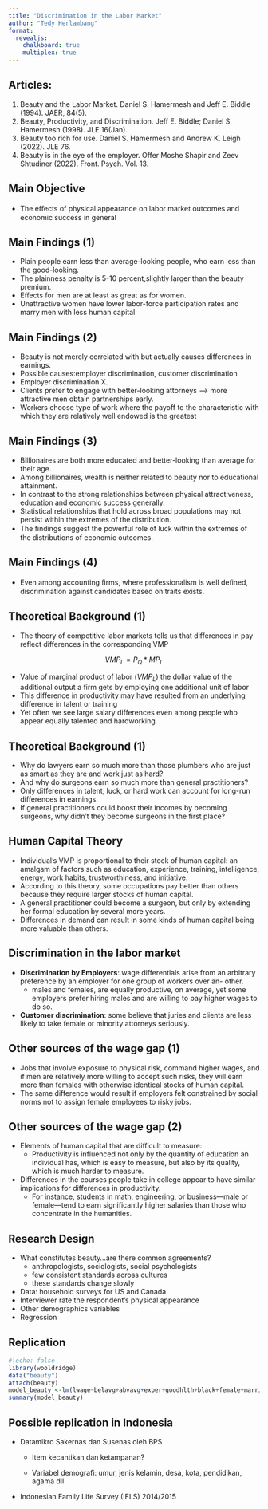 ```yaml
---
title: "Discrimination in the Labor Market"
author: "Tedy Herlambang"
format: 
  revealjs:
    chalkboard: true
    multiplex: true
---
```


## Articles:

1.  Beauty and the Labor Market. Daniel S. Hamermesh and Jeff E. Biddle (1994). JAER, 84(5).
2.  Beauty, Productivity, and Discrimination. Jeff E. Biddle; Daniel S. Hamermesh (1998). JLE 16(Jan).
3.  Beauty too rich for use. Daniel S. Hamermesh and Andrew K. Leigh (2022). JLE 76.
4.  Beauty is in the eye of the employer. Offer Moshe Shapir and Zeev Shtudiner (2022). Front. Psych. Vol. 13.

## Main Objective

-   The eﬀects of physical appearance on labor market outcomes and economic success in general

## Main Findings (1)

- Plain people earn less than average-looking people, who earn less than the good-looking.
- The plainness penalty is 5-10 percent,slightly larger than the beauty premium.
- Effects for men are at least as great as for women.
- Unattractive women have lower labor-force participation rates and marry men with less human capital

## Main Findings (2)

- Beauty is not merely correlated with but actually causes differences in earnings.
- Possible causes:employer discrimination, customer discrimination
- Employer discrimination X. 
- Clients prefer to engage with better-looking attorneys --> more attractive men obtain partnerships early.
- Workers choose type of work where the payoff to the characteristic with which they are relatively well endowed is the greatest

## Main Findings (3)

- Billionaires are both more educated and better-looking than average for their age.
- Among billionaires, wealth is neither related to beauty nor to educational attainment.
- In contrast to the strong relationships between physical attractiveness, education and economic success generally.
- Statistical relationships that hold across broad populations may not persist within the extremes of the distribution.
- The ﬁndings suggest the powerful role of luck within the extremes of the distributions of economic outcomes.

## Main Findings (4)

-   Even among accounting ﬁrms, where professionalism is well deﬁned, discrimination against candidates based on traits exists.

## Theoretical Background (1)

-   The theory of competitive labor markets tells us that differences in pay reflect differences in the corresponding VMP

$$VMP_L = P_Q*MP_L$$

- Value of marginal product of labor ($VMP_L$) the dollar value of the additional output a firm gets by employing one additional unit of labor
-   This difference in productivity may have resulted from an underlying difference in talent or training
-   Yet often we see large salary differences even among people who appear equally talented and hardworking.

## Theoretical Background (1)

- Why do lawyers earn so much more than those plumbers who are just as smart as they are and work just as hard? 
- And why do surgeons earn so much more than general practitioners? 
- Only differences in talent, luck, or hard work can account for long-run differences in earnings. 
- If general practitioners could boost their incomes by becoming surgeons, why didn't they become surgeons in the first place?

## Human Capital Theory

- Individual's VMP is proportional to their stock of human capital: an amalgam of factors such as education, experience, training, intelligence, energy, work habits, trustworthiness, and initiative. 
- According to this theory, some occupations pay better than others because they require larger stocks of human capital. 
- A general practitioner could become a surgeon, but only by extending her formal education by several more years. 
- Differences in demand can result in some kinds of human capital being more valuable than others.

## Discrimination in the labor market

- **Discrimination by Employers**: wage differentials  arise from an arbitrary preference by an employer for one group of workers over an- other. 
  + males and females, are equally productive, on average, yet some employers prefer hiring males and are willing to pay higher wages to do so.
- **Customer discrimination**: some believe that juries and clients are less likely to take female or minority attorneys seriously.

## Other sources of the wage gap (1)

- Jobs that involve exposure to physical risk, command higher wages, and if men are relatively more willing to accept such risks, they will earn more than females with otherwise identical stocks of human capital. 
- The same difference would result if employers felt constrained by social norms not to assign female employees to risky jobs.

## Other sources of the wage gap (2)
- Elements of human capital that are difficult to measure: 
  + Productivity is influenced not only by the quantity of education an individual has, which is easy to measure, but also by its quality, which is much harder to measure. 
- Differences in the courses people take in college appear to have similar implications for differences in productivity. 
  + For instance, students in math, engineering, or business---male or female---tend to earn significantly higher salaries than those who concentrate in the humanities. 

## Research Design

-   What constitutes beauty...are there common agreements?
    -   anthropologists, sociologists, social psychologists
    -   few consistent standards across cultures
    -   these standards change slowly
-   Data: household surveys for US and Canada
-   Interviewer rate the respondent's physical appearance
-   Other demographics variables
-   Regression

## Replication

```r
#|echo: false
library(wooldridge)
data("beauty")
attach(beauty)
model_beauty <-lm(lwage~belavg+abvavg+exper+goodhlth+black+female+married+south+bigcity+smllcity+service+expersq+educ) 
summary(model_beauty)
```

## Possible replication in Indonesia

-   Datamikro Sakernas dan Susenas oleh BPS
    -   Item kecantikan dan ketampanan?

    -   Variabel demografi: umur, jenis kelamin, desa, kota, pendidikan, agama dll
-   Indonesian Family Life Survey (IFLS) 2014/2015

